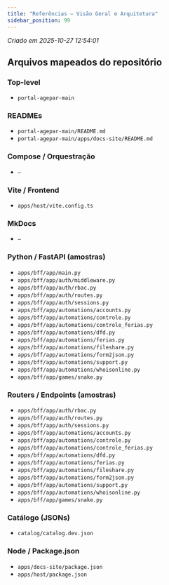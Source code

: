 ```yaml
---
title: "Referências — Visão Geral e Arquitetura"
sidebar_position: 99
---
```


_Criado em 2025-10-27 12:54:01_

## Arquivos mapeados do repositório

### Top-level
- `portal-agepar-main`

### READMEs
- `portal-agepar-main/README.md`
- `portal-agepar-main/apps/docs-site/README.md`

### Compose / Orquestração
- `—`

### Vite / Frontend
- `apps/host/vite.config.ts`

### MkDocs
- `—`

### Python / FastAPI (amostras)
- `apps/bff/app/main.py`
- `apps/bff/app/auth/middleware.py`
- `apps/bff/app/auth/rbac.py`
- `apps/bff/app/auth/routes.py`
- `apps/bff/app/auth/sessions.py`
- `apps/bff/app/automations/accounts.py`
- `apps/bff/app/automations/controle.py`
- `apps/bff/app/automations/controle_ferias.py`
- `apps/bff/app/automations/dfd.py`
- `apps/bff/app/automations/ferias.py`
- `apps/bff/app/automations/fileshare.py`
- `apps/bff/app/automations/form2json.py`
- `apps/bff/app/automations/support.py`
- `apps/bff/app/automations/whoisonline.py`
- `apps/bff/app/games/snake.py`

### Routers / Endpoints (amostras)
- `apps/bff/app/auth/rbac.py`
- `apps/bff/app/auth/routes.py`
- `apps/bff/app/auth/sessions.py`
- `apps/bff/app/automations/accounts.py`
- `apps/bff/app/automations/controle.py`
- `apps/bff/app/automations/controle_ferias.py`
- `apps/bff/app/automations/dfd.py`
- `apps/bff/app/automations/ferias.py`
- `apps/bff/app/automations/fileshare.py`
- `apps/bff/app/automations/form2json.py`
- `apps/bff/app/automations/support.py`
- `apps/bff/app/automations/whoisonline.py`
- `apps/bff/app/games/snake.py`

### Catálogo (JSONs)
- `catalog/catalog.dev.json`

### Node / Package.json
- `apps/docs-site/package.json`
- `apps/host/package.json`
